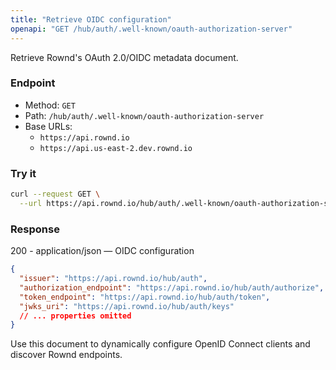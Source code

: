 ```yaml
---
title: "Retrieve OIDC configuration"
openapi: "GET /hub/auth/.well-known/oauth-authorization-server"
---
```


Retrieve Rownd's OAuth 2.0/OIDC metadata document.

### Endpoint

- Method: `GET`
- Path: `/hub/auth/.well-known/oauth-authorization-server`
- Base URLs:
  - `https://api.rownd.io`
  - `https://api.us-east-2.dev.rownd.io`

### Try it

```bash
curl --request GET \
  --url https://api.rownd.io/hub/auth/.well-known/oauth-authorization-server
```

### Response

200 - application/json — OIDC configuration

```json
{
  "issuer": "https://api.rownd.io/hub/auth",
  "authorization_endpoint": "https://api.rownd.io/hub/auth/authorize",
  "token_endpoint": "https://api.rownd.io/hub/auth/token",
  "jwks_uri": "https://api.rownd.io/hub/auth/keys"
  // ... properties omitted
}
```

<Info>
Use this document to dynamically configure OpenID Connect clients and discover Rownd endpoints.
</Info>
